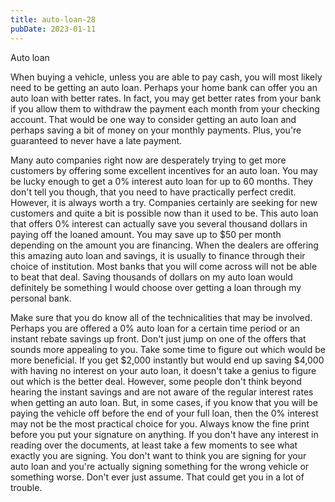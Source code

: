 ```yaml
---
title: auto-loan-28
pubDate: 2023-01-11
---
```


Auto loan

When buying a vehicle, unless you are able to pay cash, you will most likely need to be getting an auto loan. Perhaps your home bank can offer you an auto loan with better rates. In fact, you may get better rates from your bank if you allow them to withdraw the payment each month from your checking account. That would be one way to consider getting an auto loan and perhaps saving a bit of money on your monthly payments. Plus, you're guaranteed to never have a late payment.

Many auto companies right now are desperately trying to get more customers by offering some excellent incentives for an auto loan. You may be lucky enough to get a 0% interest auto loan for up to 60 months. They don't tell you though, that you need to have practically perfect credit. However, it is always worth a try. Companies certainly are seeking for new customers and quite a bit is possible now than it used to be. This auto loan that offers 0% interest can actually save you several thousand dollars in paying off the loaned amount. You may save up to $50 per month depending on the amount you are financing. When the dealers are offering this amazing auto loan and savings, it is usually to finance through their choice of institution. Most banks that you will come across will not be able to beat that deal. Saving thousands of dollars on my auto loan would definitely be something I would choose over getting a loan through my personal bank. 

Make sure that you do know all of the technicalities that may be involved. Perhaps you are offered a 0% auto loan for a certain time period or an instant rebate savings up front. Don't just jump on one of the offers that sounds more appealing to you. Take some time to figure out which would be more beneficial. If you get $2,000 instantly but would end up saving $4,000 with having no interest on your auto loan, it doesn't take a genius to figure out which is the better deal. However, some people don't think beyond hearing the instant savings and are not aware of the regular interest rates when getting an auto loan. But, in some cases, if you know that you will be paying the vehicle off before the end of your full loan, then the 0% interest may not be the most practical choice for you. Always know the fine print before you put your signature on anything. If you don't have any interest in reading over the documents, at least take a few moments to see what exactly you are signing. You don't want to think you are signing for your auto loan and you're actually signing something for the wrong vehicle or something worse. Don't ever just assume. That could get you in a lot of trouble.